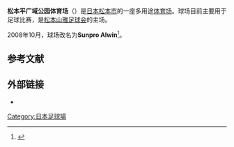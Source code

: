 {{Expand language|1=ja|time=2020-07-15T10:15:48+00:00}}
{{NoteTA
|G1=足球
}}
{{Infobox venue
| stadium_name      = 松本平广域公园体育场
| nickname          = 
| native_name       = サンプロ・アルウィン
| image             = [[File:ALWIN1.jpg|300px]]
| fullname          = 
| location          = {{JPN}}[[松本市|松本市]]
| coordinates       = 
| broke_ground      =
| built             =
| opened = 2001年5月
| renovated         = 
| expanded          = 
| closed            = 
| demolished        = 
| image_map = {{maplink|frame=yes|plain=yes|frame-align=center|frame-width=250|zoom=15|type=point}}
| owner = [[长野县|长野县]]
| operator = TOY BOX
| surface           = 
| construction_cost = 
| architect         =
| structural engineer =
| services engineer =
| general_contractor=
| project_manager   =
| main_contractors  = 
| former_names = 
| tenants = [[松本山雅足球會|松本山雅足球會]] 
| seating_capacity  = 20,000
| dimensions        = 
}}

'''松本平广域公园体育场'''（{{lang-ja|サンプロ・アルウィン}}）是[[日本|日本]][[松本市|松本市]]的一座多用途[[体育场|体育场]]。球场目前主要用于足球比赛，是[[松本山雅足球会|松本山雅足球会]]的主场。

2008年10月，球场改名为'''Sunpro Alwin'''<ref>{{Cite web |url=https://www.pref.nagano.lg.jp/toshikei/happyou/180810press.html |title=Nagano Prefecture |access-date=2020-07-15 |archive-url=https://web.archive.org/web/20180918160745/https://www.pref.nagano.lg.jp/toshikei/happyou/180810press.html |archive-date=2018-09-18 |dead-url=yes }}</ref>。

==参考文献==
{{reflist}}

==外部链接==
{{commons category|Matsumotodaira Park Stadium Alwin}}
* {{Official website|shinshu-skypark.net/t/guide/s_alwin/alwin.asp}} 

{{coord|36.179662|137.917128|display=title|type:landmark|format=dms}}

[[Category:日本足球場|Category:日本足球場]]
{{Gymnasium-stub}}